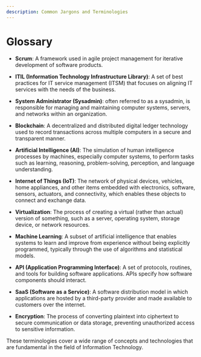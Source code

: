 ```yaml
---
description: Common Jargons and Terminologies
---
```




# Glossary

- **Scrum**: A framework used in agile project management for iterative development of software products.

- **ITIL (Information Technology Infrastructure Library)**: A set of best practices for IT service management (ITSM) that focuses on aligning IT services with the needs of the business.

- **System Administrator (Sysadmin)**: often referred to as a sysadmin, is responsible for managing and maintaining computer systems, servers, and networks within an organization.

<!-- Their duties typically include installing and configuring hardware and software, monitoring system performance, troubleshooting issues, ensuring data security, and performing regular backups. Sysadmins play a critical role in ensuring the reliability, stability, and security of IT infrastructure, enabling smooth operation of organizational systems and services. -->

- **Blockchain**: A decentralized and distributed digital ledger technology used to record transactions across multiple computers in a secure and transparent manner.

- **Artificial Intelligence (AI)**: The simulation of human intelligence processes by machines, especially computer systems, to perform tasks such as learning, reasoning, problem-solving, perception, and language understanding.

- **Internet of Things (IoT)**: The network of physical devices, vehicles, home appliances, and other items embedded with electronics, software, sensors, actuators, and connectivity, which enables these objects to connect and exchange data.

- **Virtualization**: The process of creating a virtual (rather than actual) version of something, such as a server, operating system, storage device, or network resources.

- **Machine Learning**: A subset of artificial intelligence that enables systems to learn and improve from experience without being explicitly programmed, typically through the use of algorithms and statistical models.

- **API (Application Programming Interface)**: A set of protocols, routines, and tools for building software applications. APIs specify how software components should interact.

- **SaaS (Software as a Service)**: A software distribution model in which applications are hosted by a third-party provider and made available to customers over the internet.

- **Encryption**: The process of converting plaintext into ciphertext to secure communication or data storage, preventing unauthorized access to sensitive information.

These terminologies cover a wide range of concepts and technologies that are fundamental in the field of Information Technology.